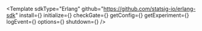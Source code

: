 

<Template
  sdkType="Erlang"
  github="https://github.com/statsig-io/erlang-sdk"
  install={<Install />}
  initialize={<Initialize />}
  checkGate={<CheckGate />}
  getConfig={<GetConfig />}
  getExperiment={<GetExperiment />}
  logEvent={<LogEvent />}
  options={<Options />}
  shutdown={<Shutdown />}
/>
